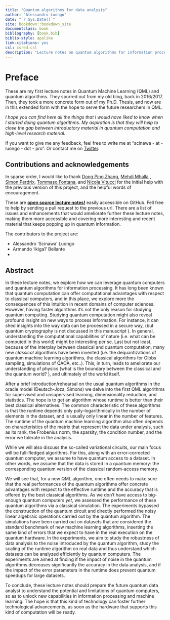 ```yaml
--- 
title: "Quantum algorithms for data analysis"
author: "Alessandro Luongo"
date: "`r Sys.Date()`"
site: bookdown::bookdown_site
documentclass: book
bibliography: [book.bib]
biblio-style: apalike
link-citations: yes
csl: csred.csl
description: "Lecture notes on quantum algorithms for information processing and data analysis"
---
```

<!-- Global site tag (gtag.js) - Google Analytics -->
<script async src="https://www.googletagmanager.com/gtag/js?id=G-3SFGGERDM4"></script>
<script>
  window.dataLayer = window.dataLayer || [];
  function gtag(){dataLayer.push(arguments);}
  gtag('js', new Date());

  gtag('config', 'G-3SFGGERDM4');
</script>

\newcommand{\norm}[1]{\left\lVert#1\right\rVert}

\newcommand{\R}{\mathbb{R}}
\newcommand{\Z}{\mathbb{Z}}
\newcommand{\Q}{\mathbb{Q}}
\newcommand{\E}{\mathbb{E}}

\newcommand{\ket}[1]{|#1\rangle}
\newcommand{\bra}[1]{\langle#1|}
\newcommand{\braket}[1]{\langle#1\rangle}

\newcommand{\be}{\begin{equation}}
\newcommand{\ee}{\end{equation}}
\newcommand{\argmax}{\arg\max}



# Preface

These are my first lecture notes in Quantum Machine Learning (QML) and quantum algorithms. They spurred out from my old blog, back in 2016/2017. Then, they took a more concrete form out of my Ph.D. Thesis, and now are in this extended form with the hope to serve the future researchers in QML. 

*I hope you can find here all the things that I would have liked to know when I started doing quantum algorithms. My aspiration is that they will help to close the gap between introductory material in quantum computation and high-level research material.* 

If you want to give me any feedback, feel free to write me at "scinawa - at - luongo - dot - pro". Or contact me on [Twitter](https://twitter.com/scinawa). 


## Contributions and acknowledgements

In sparse order, I would like to thank [Dong Ping Zhang](www.dongpingzhang.com), [Mehdi Mhalla](http://membres-lig.imag.fr/mhalla/) , [Simon Perdrix](https://members.loria.fr/SPerdrix/), [Tommaso Fontana](https://twitter.com/zommiommy), and [Nicola Vitucci](https://twitter.com/nvitucci) for the initial help with the previous version of this project, and the helpful words of encouragement. 

These are [**open source lecture notes!**](https://github.com/Scinawa/quantumalgorithms.org/) easily accessible on GitHub. Fell free to help by sending a pull request to the previous url. There are a list of issues and enhancements that would ameliorate further these lecture notes, making them more accessible and covering more interesting and recent material that keeps popping up in quantum information. 

The contributors to the project are:

- Alessandro 'Scinawa' Luongo
- Armando 'ikiga1' Bellante
- 

<!-- 
# TODO Add code to automatically add contributors in index.html
# There should be a javscript that adds an iframe or something 
# with the list of contributors to quantumalgorithms.org 
# labels: enhancement, todo
-->


## Abstract 


In these lecture notes, we explore how we can leverage quantum computers and quantum algorithms for information processing. It has long been known that quantum computation can offer computational advantages with respect to classical computers, and in this place, we explore more the consequences of this intuition in recent domains of computer sciences. However, having faster algorithms it's not the only reason for studying quantum computing. Studying quantum computation might also reveal profound insight on new ways to process information. For instance, it can shed insights into the way data can be processed in a secure way, (but quantum cryptography is not discussed in this manuscript ). In general, understanding the computational capabilities of nature (i.e. what can be computed in this world) might be interesting per se. Last but not least, because of the interplay between classical and quantum computation, many new *classical* algorithms have been invented (i.e. the dequantizations of quantum machine learning algorithms, the classical algorithms for Gibbs sampling, simulations of QAOA, etc..). This, in turn, leads to ameliorate our understanding of physics (what is the boundary between the classical and the quantum world? ), and ultimately of the world itself. 

After a brief introduction/rehearsal on the usual quantum algorithms in the oracle model (Deutsch-Joza, Simons) we delve into the first QML algorithms for supervised and unsupervised learning, dimensionality reduction, and statistics. The hope is to get an algorithm whose runtime is better than their best classical alternatives. The common characteristic of these algorithms is that the runtime depends only poly-logarithmically in the number of elements in the dataset, and is usually only linear in the number of features. The runtime of the quantum machine learning algorithm also often depends on characteristics of the matrix that represent the data under analysis, such as its rank, the Frobenius norm, the sparsity, the condition number, and the error we tolerate in the analysis.

While we will also discuss the so-called variational circuits, our main focus will be full-fledged algorithms. For this, along with an error-corrected quantum computer, we assume to have quantum access to a dataset. In other words, we assume that the data is stored in a quantum memory: the corresponding quantum version of the classical random-access memory. 

We will see that, for a new QML algorithm, one often needs to make sure that the real performances of the quantum algorithms offer concrete advantages with respect to the effective runtime and the accuracy that is offered by the best classical algorithms. As we don't have access to big-enough quantum computers *yet*, we assessed the performance of these quantum algorithms via a classical simulation. The experiments bypassed the construction of the quantum circuit and directly performed the noisy linear algebraic operations carried out by the quantum algorithm. The simulations have been carried out on datasets that are considered the standard benchmark of new machine learning algorithms, inserting the same kind of errors that we expect to have in the real execution on the quantum hardware. In the experiments, we aim to study the robustness of data analysis to the noise introduced by the quantum algorithm, study the scaling of the runtime algorithm on real data and thus understand which datasets can be analyzed efficiently by quantum computers. The experiments are aimed at finding if the impact of noise in the quantum algorithms decreases significantly the accuracy in the data analysis, and if the impact of the error parameters in the runtime does prevent quantum speedups for large datasets. 

To conclude, these lecture notes should prepare the future quantum data analyst to understand the potential and limitations of quantum computers, so as to unlock new capabilities in information processing and machine learning. The hope is that this kind of technology can foster further technological advancements, as soon as the hardware that supports this kind of computation will be ready. 